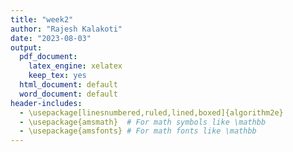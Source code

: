 ```yaml
---
title: "week2"
author: "Rajesh Kalakoti"
date: "2023-08-03"
output:
  pdf_document:
    latex_engine: xelatex
    keep_tex: yes
  html_document: default
  word_document: default
header-includes:
  - \usepackage[linesnumbered,ruled,lined,boxed]{algorithm2e}
  - \usepackage{amsmath}  # For math symbols like \mathbb
  - \usepackage{amsfonts} # For math fonts like \mathbb
---
```




